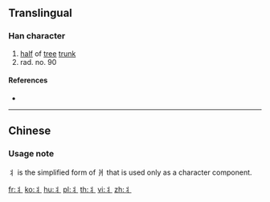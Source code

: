 {{character info/new}}
{{also|爿}}<!-- may be replaced by zh-forms -->

==Translingual==
{{stroke order|type=animate}}

===Han character===
{{Han char|rn=90|rad=爿|as=00|sn=4|var=1|four=|canj=IML,XIML}}

# [[half]] of [[tree]] [[trunk]]
# rad. no. 90

====References====
* {{Han ref|kx=0079.021|hdz=10028.061|uh=4E2C|ud=20012}}

----

==Chinese==
{{zh-see|爿|v}}

===Usage note===
丬 is the simplified form of 爿 that is used only as a character component.

[[Category:CJKV radicals| ]]

[[fr:丬]]
[[ko:丬]]
[[hu:丬]]
[[pl:丬]]
[[th:丬]]
[[vi:丬]]
[[zh:丬]]